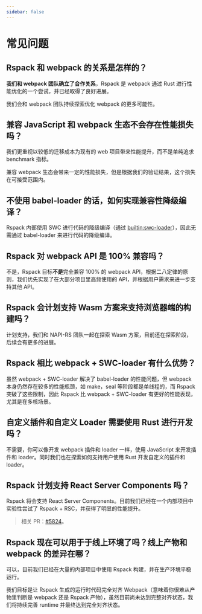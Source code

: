 ```yaml
---
sidebar: false
---
```


# 常见问题

## Rspack 和 webpack 的关系是怎样的？

**我们和 webpack 团队确立了合作关系**，Rspack 是 webpack 通过 Rust 进行性能优化的一个尝试，并已经取得了良好进展。

我们会和 webpack 团队持续探索优化 webpack 的更多可能性。

## 兼容 JavaScript 和 webpack 生态不会存在性能损失吗？

我们更重视以较低的迁移成本为现有的 web 项目带来性能提升，而不是单纯追求 benchmark 指标。

兼容 webpack 生态会带来一定的性能损失，但是根据我们的验证结果，这个损失在可接受范围内。

## 不使用 babel-loader 的话，如何实现兼容性降级编译？

Rspack 内部使用 SWC 进行代码的降级编译（通过 [builtin:swc-loader](/guide/features/builtin-swc-loader.html)），因此无需通过 babel-loader 来进行代码的降级编译。

## Rspack 对 webpack API 是 100% 兼容吗？

不是，Rspack 目标**不是**完全兼容 100% 的 webpack API，根据二八定律的原则，我们优先实现了在大部分项目里高频使用的 API，并根据用户需求来进一步支持其他 API。

## Rspack 会计划支持 Wasm 方案来支持浏览器端的构建吗？

计划支持，我们和 NAPI-RS 团队一起在探索 Wasm 方案，目前还在探索阶段，后续会有更多的进展。

## Rspack 相比 webpack + SWC-loader 有什么优势？

虽然 webpack + SWC-loader 解决了 babel-loader 的性能问题，但 webpack 本身仍然存在较多的性能瓶颈，如 make，seal 等阶段都是单线程的，而 Rspack 突破了这些限制，因此 Rspack 比 webpack + SWC-loader 有更好的性能表现，尤其是在多核场景。

## 自定义插件和自定义 Loader 需要使用 Rust 进行开发吗？

不需要，你可以像开发 webpack 插件和 loader 一样，使用 JavaScript 来开发插件和 loader。同时我们也在探索如何支持用户使用 Rust 开发自定义的插件和 loader。

## Rspack 计划支持 React Server Components 吗？

Rspack 将会支持 React Server Components。目前我们已经在一个内部项目中实验性尝试了 Rspack + RSC，并获得了明显的性能提升。

> 相关 PR：[#5824](https://github.com/web-infra-dev/rspack/pull/5824)。

## Rspack 现在可以用于于线上环境了吗？线上产物和 webpack 的差异在哪？

可以，目前我们已经在大量的内部项目中使用 Rspack 构建，并在生产环境平稳运行。

我们目标是让 Rspack 生成的运行时代码完全对齐 Webpack（意味着你很难从产物里判断是 webpack 还是 Rspack 产物），虽然目前尚未达到完整对齐状态，我们将持续完善 runtime 并最终达到完全对齐状态。
